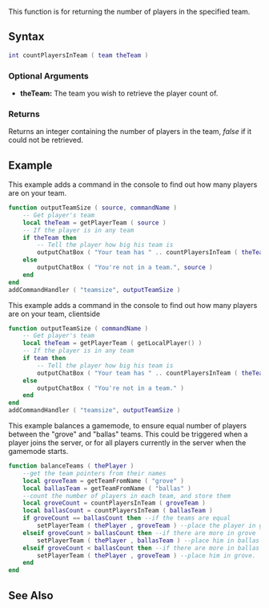  
{{Server client function}}
This function is for returning the number of players in the specified team.

==Syntax== 
<syntaxhighlight lang="lua">
int countPlayersInTeam ( team theTeam )
</syntaxhighlight> 
{{OOP||[[/team.md|team]]:countPlayers|playerCount|}}
===Optional Arguments=== 
*'''theTeam:''' The team you wish to retrieve the player count of.

===Returns===
Returns an integer containing the number of players in the team, ''false'' if it could not be retrieved.

==Example==
<section name="Example 1" class="server" show="true"> 
This example adds a command in the console to find out how many players are on your team.
<syntaxhighlight lang="lua">
function outputTeamSize ( source, commandName )
	-- Get player's team
	local theTeam = getPlayerTeam ( source )
	-- If the player is in any team
	if theTeam then
		-- Tell the player how big his team is
		outputChatBox ( "Your team has " .. countPlayersInTeam ( theTeam ) .. " players.", source )
	else
		outputChatBox ( "You're not in a team.", source )
	end
end
addCommandHandler ( "teamsize", outputTeamSize )
</syntaxhighlight>
</section>
<section name="Example 2" class="client" show="true"> 
This example adds a command in the console to find out how many players are on your team, clientside
<syntaxhighlight lang="lua">
function outputTeamSize ( commandName )
	-- Get player's team
	local theTeam = getPlayerTeam ( getLocalPlayer() )
	-- If the player is in any team
	if team then
		-- Tell the player how big his team is
		outputChatBox ( "Your team has " .. countPlayersInTeam ( theTeam ) .. " players." )
	else
		outputChatBox ( "You're not in a team." )
	end
end
addCommandHandler ( "teamsize", outputTeamSize )
</syntaxhighlight>
</section>
<section name="Example 3" class="server" show="true"> 
This example balances a gamemode, to ensure equal number of players between the "grove" and "ballas" teams.  This could be triggered when a player joins the server, or for all players currently in the server when the gamemode starts.
<syntaxhighlight lang="lua">
function balanceTeams ( thePlayer )
	--get the team pointers from their names
	local groveTeam = getTeamFromName ( "grove" )
	local ballasTeam = getTeamFromName ( "ballas" )
	--count the number of players in each team, and store them
	local groveCount = countPlayersInTeam ( groveTeam )
	local ballasCount = countPlayersInTeam ( ballasTeam )
	if groveCount == ballasCount then --if the teams are equal
		setPlayerTeam ( thePlayer , groveTeam ) --place the player in grove
	elseif groveCount > ballasCount then --if there are more in grove
		setPlayerTeam ( thePlayer , ballasTeam ) --place him in ballas
	elseif groveCount < ballasCount then --if there are more in ballas
		setPlayerTeam ( thePlayer , groveTeam ) --place him in grove.
	end
end</syntaxhighlight>
</section>

==See Also==
{{Team functions}}